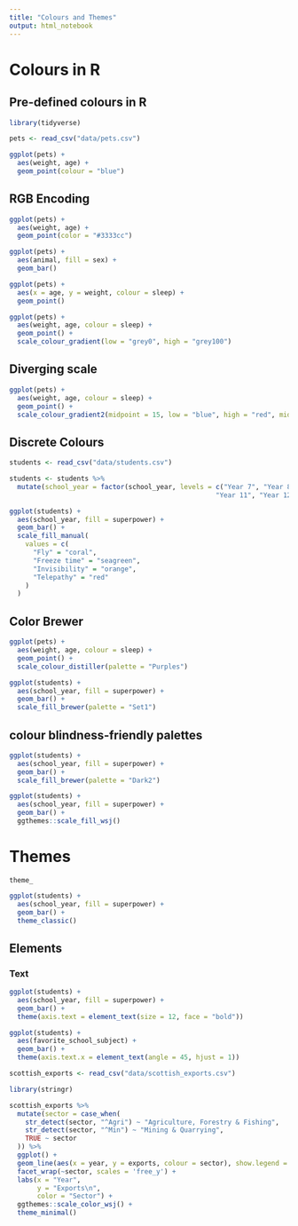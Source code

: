 ```yaml
---
title: "Colours and Themes"
output: html_notebook
---
```


# Colours in R

## Pre-defined colours in R

```r
library(tidyverse)
```

```r
pets <- read_csv("data/pets.csv")
```

```r
ggplot(pets) +
  aes(weight, age) +
  geom_point(colour = "blue")
```

## RGB Encoding

```r
ggplot(pets) +
  aes(weight, age) +
  geom_point(color = "#3333cc")
```

```r
ggplot(pets) +
  aes(animal, fill = sex) +
  geom_bar()
```

```r
ggplot(pets) +
  aes(x = age, y = weight, colour = sleep) +
  geom_point()
```

```r
ggplot(pets) +
  aes(weight, age, colour = sleep) +
  geom_point() +
  scale_colour_gradient(low = "grey0", high = "grey100")
```

## Diverging scale

```r
ggplot(pets) +
  aes(weight, age, colour = sleep) +
  geom_point() +
  scale_colour_gradient2(midpoint = 15, low = "blue", high = "red", mid = "white")
```

## Discrete Colours

```r
students <- read_csv("data/students.csv")
```
```r
students <- students %>% 
  mutate(school_year = factor(school_year, levels = c("Year 7", "Year 8", "Year 9", "Year 10",
                                                    "Year 11", "Year 12")))
```

```r
ggplot(students) +
  aes(school_year, fill = superpower) +
  geom_bar() +
  scale_fill_manual(
    values = c(
      "Fly" = "coral",
      "Freeze time" = "seagreen",
      "Invisibility" = "orange",
      "Telepathy" = "red"
    )
  )
```

## Color Brewer

```r
ggplot(pets) +
  aes(weight, age, colour = sleep) +
  geom_point() +
  scale_colour_distiller(palette = "Purples")
```

```r
ggplot(students) +
  aes(school_year, fill = superpower) +
  geom_bar() +
  scale_fill_brewer(palette = "Set1")
```

## colour blindness-friendly palettes

```r
ggplot(students) +
  aes(school_year, fill = superpower) +
  geom_bar() +
  scale_fill_brewer(palette = "Dark2")
```

```r
ggplot(students) +
  aes(school_year, fill = superpower) +
  geom_bar() +
  ggthemes::scale_fill_wsj()
```

# Themes

`theme_`

```r
ggplot(students) +
  aes(school_year, fill = superpower) +
  geom_bar() +
  theme_classic()
```

## Elements

### Text

```r
ggplot(students) +
  aes(school_year, fill = superpower) +
  geom_bar() +
  theme(axis.text = element_text(size = 12, face = "bold"))
```

```r
ggplot(students) +
  aes(favorite_school_subject) +
  geom_bar() +
  theme(axis.text.x = element_text(angle = 45, hjust = 1))
```

```r
scottish_exports <- read_csv("data/scottish_exports.csv")
```
```r
library(stringr)
```


```r
scottish_exports %>% 
  mutate(sector = case_when(
    str_detect(sector, "^Agri") ~ "Agriculture, Forestry & Fishing",
    str_detect(sector, "^Min") ~ "Mining & Quarrying",
    TRUE ~ sector
  )) %>% 
  ggplot() +
  geom_line(aes(x = year, y = exports, colour = sector), show.legend = FALSE) +
  facet_wrap(~sector, scales = 'free_y') +
  labs(x = "Year",
       y = "Exports\n",
       color = "Sector") +
  ggthemes::scale_color_wsj() +
  theme_minimal()
```


